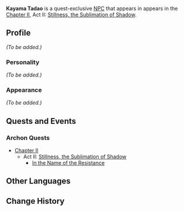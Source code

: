 {{Meta
<!-- Remove this template after adding the missing info -->
|missing_NPC_profile  = yes
}}
{{Character Infobox
|type             = Quest NPC
|image            = NPC Kayama Tadao.png
|region           = Inazuma
|affiliation      = Shogun's Army
|affiliation2     = Tenryou Commission
|title            = Bamboo-Breaking Tiger
}}
'''Kayama Tadao''' is a quest-exclusive [[NPC]] that appears in appears in the [[Chapter II]], Act II: [[Stillness, the Sublimation of Shadow]].

==Profile==
<!-- detailed story/lore information goes here -->
''(To be added.)''

===Personality===
''(To be added.)''

===Appearance===
''(To be added.)''

==Quests and Events==
===Archon Quests===
* [[Chapter II]]
** Act II: [[Stillness, the Sublimation of Shadow]]
*** [[In the Name of the Resistance]]

==Other Languages==
{{Other Languages|default_hidden = 1
|en      = Kayama Tadao
|zhs     = 加山忠雄
|zhs_rm  = Jiāshān Zhōngxióng
|zht     = 加山忠雄
|zht_rm  = Jiāshān Zhōngxióng
|ja      = 加山忠雄
|ja_rm   = Kayama Tadao
|ko      = 카야마 타다오
|ko_rm   = Kayama Tadao
|es      = Kayama Tadao
|fr      = Kayama Tadao
|ru      = Каяма Тадао
|th      = Kayama Tadao
|vi      = Kayama Tadao
|de      = Kayama Tadao
|id      = Kayama Tadao
|pt      = Kayama Tadao
}}

==Change History==
{{Change History|2.0}}
